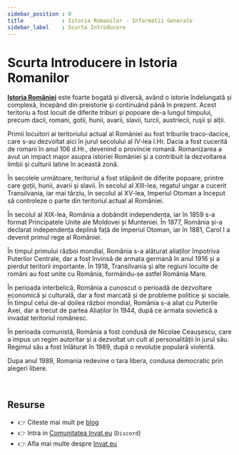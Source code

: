 ```yaml
---
sidebar_position : 0
title            : Istoria Romanilor - Informatii Generale
sidebar_label    : Scurta Introducere
---
```


# Scurta Introducere in Istoria Romanilor

**[Istoria României](/istoria-romanilor/)** este foarte bogată și diversă, având o istorie îndelungată și complexă, începând din preistorie și continuând până în prezent. 
Acest teritoriu a fost locuit de diferite triburi și popoare de-a lungul timpului, precum dacii, romani, gotii, hunii, avarii, slavii, turcii, austriecii, rușii și alții.

Primii locuitori ai teritoriului actual al României au fost triburile traco-dacice, care s-au dezvoltat aici în jurul secolului al IV-lea î.Hr. 
Dacia a fost cucerită de romani în anul 106 d.Hr., devenind o provincie romană. Romanizarea a avut un impact major asupra istoriei României și a contribuit la dezvoltarea limbii și culturii latine în această zonă.

În secolele următoare, teritoriul a fost stăpânit de diferite popoare, printre care goții, hunii, avarii și slavii. 
În secolul al XIII-lea, regatul ungar a cucerit Transilvania, iar mai târziu, în secolul al XV-lea, Imperiul Otoman a început să controleze o parte din teritoriul actual al României.

În secolul al XIX-lea, România a dobândit independența, iar în 1859 s-a format Principatele Unite ale Moldovei și Munteniei. 
În 1877, România și-a declarat independența deplină față de Imperiul Otoman, iar în 1881, Carol I a devenit primul rege al României.

În timpul primului război mondial, România s-a alăturat aliaților împotriva Puterilor Centrale, dar a fost învinsă de armata germană în anul 1916 și a pierdut teritorii importante. 
În 1918, Transilvania și alte regiuni locuite de români au fost unite cu România, formându-se astfel România Mare.

În perioada interbelică, România a cunoscut o perioadă de dezvoltare economică și culturală, dar a fost marcată și de probleme politice și sociale.
În timpul celui de-al doilea război mondial, România s-a aliat cu Puterile Axei, dar a trecut de partea Aliaților în 1944, după ce armata sovietică a invadat teritoriul românesc.

În perioada comunistă, România a fost condusă de Nicolae Ceaușescu, care a impus un regim autoritar și a dezvoltat un cult al personalității în jurul său. 
Regimul său a fost înlăturat în 1989, după o revoluție populară violentă.

Dupa anul 1989, Romania redevine o tara libera, condusa democratic prin alegeri libere.

<br />

## Resurse

- 👉 Citeste mai mult pe [blog](https://www.blog.invat.eu/)
- 👉 Intra in [Comunitatea Invat.eu](https://discord.gg/uh2WWTKt) (`Discord`)  
- 👉 Afla mai multe despre [Invat.eu](/intro) 

